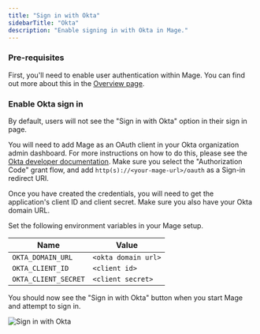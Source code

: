 ```yaml
---
title: "Sign in with Okta"
sidebarTitle: "Okta"
description: "Enable signing in with Okta in Mage."
---
```


### Pre-requisites

First, you'll need to enable user authentication within Mage. You can find out more about
this in the [Overview page](/production/authentication/overview).

### Enable Okta sign in

By default, users will not see the "Sign in with Okta" option in their sign in page.

<Steps>

<Step title="Add Oauth application">

You will need to add Mage as an OAuth client in your Okta organization admin dashboard.
For more instructions on how to do this, please see the [Okta developer documentation](https://developer.okta.com/docs/guides/implement-oauth-for-okta/main/#create-an-oauth-2-0-app-in-okta).
Make sure you select the "Authorization Code" grant flow, and add `http(s)://<your-mage-url>/oauth` as a Sign-in redirect URI.

</Step>

<Step title="Retrieve credentials">

Once you have created the credentials, you will need to get the application's client ID and client secret.
Make sure you also have your Okta domain URL.

</Step>

<Step title="Set environment variables">

Set the following environment variables in your Mage setup.

| Name | Value |
| --- | --- |
| `OKTA_DOMAIN_URL` | `<okta domain url>` |
| `OKTA_CLIENT_ID` | `<client id>` |
| `OKTA_CLIENT_SECRET` | `<client secret>` |

</Step>

</Steps>

You should now see the "Sign in with Okta" button when you start Mage and attempt to sign in.

<Frame>
    <img
        alt="Sign in with Okta"
        src="https://github.com/mage-ai/assets/blob/main/production/authentication/sign-in-with-okta.png?raw=true"
    />
</Frame>